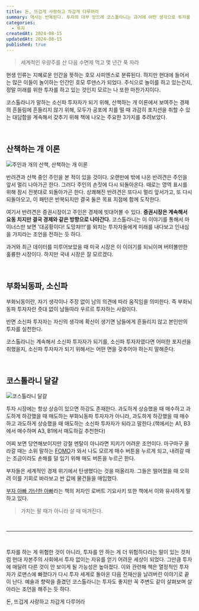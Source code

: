 ```yaml
---
title: 돈, 뜨겁게 사랑하고 차갑게 다루어라
summary: 역사는 반복된다. 투자의 대부 앙드레 코스톨라니는 과거에 어떤 생각으로 투자를 했을까?
categories:
  - 투자
createdAt: 2024-08-15
updatedAt: 2024-08-15
published: true
---
```


> 세계적인 우량주를 산 다음 수면제 먹고 몇 년간 푹 자라

현생 인류는 지혜로운 인간을 뜻하는 호모 사피엔스로 분류된다. 하지만 현대에 들어서는 많은 이들이 놀이하는 인간인 호모 루덴스가 되었다. 주식으로 놀이를 하고 있는건지, 정말 미래를 위한 투자를 하고 있는 것인지 모르는 나 또한 마찬가지이다.

코스톨라니가 말하는 소신파 투자자가 되기 위해, 산책하는 개 이론에서 보여주는 경제의 흔들림에 흔들리지 않기 위해, 모두가 공포에 치를 떨 때 과감히 포지션을 취할 수 있는 대담함을 계속해서 갖추기 위해 책에 나오는 주요한 3가지를 추려보았다.

<br />

## 산책하는 개 이론

<Image
  src='/images/contents/books/money-hot-love-and-cold-treat/dog-and-owner.png'
  alt='주인과 개의 산책, 산책하는 개 이론'
  source='아이투자'
/>

반려견과 산책 중인 주인을 본 적이 있을 것이다. 오랜만에 밖에 나온 반려견은 주인을 앞서 멀리 나아가곤 한다. 그러다 주인의 손짓에 다시 되돌아온다. 때로는 영역 표시를 위해 잠시 전봇대로 되돌아가곤 한다. 상쾌해진 반려견은 또다시 멀리 앞서가고, 또 다시 되돌아오고, 이 패턴은 반복되지만 결국 둘은 목표 지점에 함께 도착한다.

여기서 반려견은 증권시장이고 주인은 경제에 빗대어볼 수 있다. **증권시장은 계속해서 요동 치지만 결국 경제와 같은 방향으로 나아간다.** 코스톨라니는 이 이야기를 통해서 마이너스만 보면 '대공황이다! 도망챠!!!'를 외치는 투자자들에게 미래를 내다보고 인내심을 가지라는 조언을 전하는 듯 하다.

과거와 최근 데이터를 미루어보았을 때 미국 시장은 이 이야기를 되뇌이며 버텨볼만한 훌륭한 시장이다. 하지만 국내 시장은 잘 모르겠다.

<br />

## 부화뇌동파, 소신파

부화뇌동이란, 자기 생각이나 주장 없이 남의 의견에 따라 움직임을 의미한다. 즉 부화뇌동파 투자자란 줏대 없이 남들따라 우르르 투자하는 사람이다.

반면 소신파 투자자는 자신의 생각에 확신이 생기면 남들에게 흔들리지 않고 본인만의 투자를 실천한다.

코스톨라니는 계속해서 소신파 투자자가 되기를, 소신파 투자자였다면 어떠한 포지션을 취했을지, 소신파 투자자가 되기 위해서는 어떤 면을 갖추어야 하는지 말해준다.

<br />

## 코스톨라니 달걀

<Image
  src='/images/contents/books/money-hot-love-and-cold-treat/kostolany-egg.jpeg'
  alt='코스톨라니 달걀'
  source='newskom'
/>

투자 시장에는 항상 상승이 있으면 하강도 존재한다. 과도하게 상승했을 때 매수하고 과도하게 하강했을 때 매도하는 부화뇌동파 투자자가 아니라, 과도하게 하강했을 때 매수하고 과도하게 상승했을 때 매도하는 소신파 투자자가 되라고 말한다.(책에서는 A1, B3에서 매수하며 A3, B1에서 매도하길 추천한다)

어찌 보면 당연해보이지만 강철 멘탈이 아니라면 지키기 어려운 조언이다. 마구마구 올라갈 때는 소위 말하는 [FOMO](https://www.google.com/search?q=fomo)가 와서 나도 모르게 매수 버튼을 누르게 되고, 내려갈 때는 조금이라도 손해를 덜 입기 위해 매도 버튼을 누르곤 한다.

부자들은 세계적인 경제 위기에서 탄생했다는 것을 떠올리자. 그들은 떨어졌을 때 오히려 이를 기회로 바라보고 싼 값에 물건들을 매입했다.

[부자 아빠 가난한 아빠](https://product.kyobobook.co.kr/detail/S000001772245)라는 책의 저자인 로버트 기요사키 또한 책에서 이와 유사하게 말하고 있다.

> 가치는 팔 때가 아니라 살 때 매겨진다.

<br />

---

<br />

투자를 하는 게 위험한 것이 아니라, 투자를 안 하는 게 더 위험하다라는 말이 있는 것처럼 현대 자본주의 사회에서 투자 없이는 자유를 얻기 어려운 세상이 되었다. 그만큼 투자에 매달려 다른 것이 안 보이게 될 가능성은 높아졌다. 이와 관련해 책은 열정적인 투자자가 로맨스에 빠졌다가 다시 투자 세계로 돌아온 다음 전재산을 날려버린 이야기로 끝이 난다. 예술과 향락을 즐겼던 코스톨라니는 투자도 좋지만 꼭 주변도 같이 살펴보며 살아라는 조언을 해주는 듯 하다.

<Resource href='https://product.kyobobook.co.kr/detail/S000200910561'>돈, 뜨겁게 사랑하고 차갑게 다루어라</Resource>
